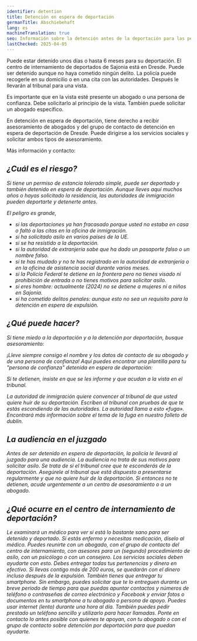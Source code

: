 ```yaml
---
identifier: detention
title: Detención en espera de deportación
germanTitle: Abschiebehaft
lang: es
machineTranslation: true
seo: Información sobre la detención antes de la deportación para las personas afectadas
lastChecked: 2025-04-05
---
```


Puede estar detenido unos días o hasta 6 meses para su deportación.
El centro de internamiento de deportados de Sajonia está en Dresde.
Puede ser detenido aunque no haya cometido ningún delito.
La policía puede recogerle en su domicilio o en una cita con las autoridades.
Después le llevarán al tribunal para una vista.

Es importante que en la vista esté presente un abogado o una persona de confianza.
Debe solicitarlo al principio de la vista. También puede solicitar un abogado específico.

En detención en espera de deportación, tiene derecho a recibir asesoramiento de abogados y del grupo de contacto de detención en espera de deportación de Dresde.
Puede dirigirse a los servicios sociales y solicitar ambos tipos de asesoramiento.

Más información y contacto:

<Address identifier="abschiebehaftkontaktgruppe" />

## ¿Cuál es el riesgo?

Si tiene un permiso de estancia tolerado simple, puede ser deportado y también detenido en espera de deportación.
Aunque lleves aquí muchos años o hayas solicitado la residencia, las autoridades de inmigración pueden deportarte y detenerte antes.

El peligro es grande,

- si las deportaciones ya han fracasado porque usted no estaba en casa o faltó a las citas en la oficina de inmigración.
- si ha solicitado asilo en varios países de la UE.
- si se ha resistido a la deportación.
- si la autoridad de extranjería sabe que ha dado un pasaporte falso o un nombre falso.
- si te has mudado y no te has registrado en la autoridad de extranjería o en la oficina de asistencia social durante varios meses.
- si la Policía Federal te detiene en la frontera pero no tienes visado ni prohibición de entrada o no tienes motivos para solicitar asilo.
- si eres hombre: actualmente (2024) no se detiene a mujeres ni a niños en Sajonia.
- si ha cometido delitos penales: aunque esto no sea un requisito para la detención en espera de expulsión.

## ¿Qué puede hacer?

Si tiene miedo a la deportación y a la detención por deportación, busque asesoramiento:

<Block identifier="counseling_addresses" />

¡Lleve siempre consigo el nombre y los datos de contacto de su abogado y de una persona de confianza! 
Aquí puedes encontrar una plantilla para tu "persona de confianza" detenida en espera de deportación: <InternalShortLink identifier="forms" />

Si te detienen, insiste en que se les informe y que acudan a la vista en el tribunal.

La autoridad de inmigración quiere convencer al tribunal de que usted quiere huir de su deportación. Escriben al tribunal con pruebas de que te estás escondiendo de las autoridades. 
La autoridad llama a esto «fuga».
Encontrará más información sobre el tema de la fuga en nuestro <InternalShortLink identifier="dublin">folleto de dublin</InternalShortLink>.

## La audiencia en el juzgado

Antes de ser detenido en espera de deportación, la policía le llevará al juzgado para una audiencia. 
La audiencia no trata de sus motivos para solicitar asilo. 
Se trata de si el tribunal cree que te esconderás de la deportación. 
Asegúrele al tribunal que está dispuesto a presentarse regularmente y que no quiere huir de la deportación. 
Si entonces no te detienen, acude urgentemente a un centro de asesoramiento o a un abogado.

## ¿Qué ocurre en el centro de internamiento de deportación?
Le examinará un médico para ver si está lo bastante sano para ser detenido y deportado. Si estás enfermo y necesitas medicación, díselo al médico.
Puedes reunirte con un abogado, con el grupo de contacto del centro de internamiento, con asesores para un (segundo) procedimiento de asilo, con un psicólogo o con un consejero. Los servicios sociales deben ayudarte con esto.
Debes entregar todas tus pertenencias y dinero en efectivo. Si llevas contigo más de 200 euros, se quedarán con el dinero incluso después de la expulsión.
También tienes que entregar tu smartphone. Sin embargo, puedes solicitar que te lo entreguen durante un breve periodo de tiempo para que puedas apuntar contactos y números de teléfono o contraseñas de correo electrónico y Facebook y enviar fotos o documentos en tu smartphone a tu abogado o persona de apoyo.
Puedes usar internet (lento) durante una hora al día. También puedes pedir prestado un teléfono sencillo y utilizarlo para hacer llamadas. Ponte en contacto lo antes posible con quienes te apoyan, con tu abogado o con el grupo de contacto sobre detención por deportación para que puedan ayudarte.

